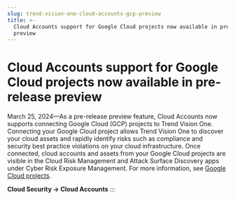 ```yaml
---
slug: trend-vision-one-cloud-accounts-gcp-preview
title: >-
  Cloud Accounts support for Google Cloud projects now available in pre-release
  preview
---
```

# Cloud Accounts support for Google Cloud projects now available in pre-release preview

March 25, 2024—As a pre-release preview feature, Cloud Accounts now supports connecting Google Cloud (GCP) projects to Trend Vision One. Connecting your Google Cloud project allows Trend Vision One to discover your cloud assets and rapidly identify risks such as compliance and security best practice violations on your cloud infrastructure. Once connected, cloud accounts and assets from your Google Cloud projects are visible in the Cloud Risk Management and Attack Surface Discovery apps under Cyber Risk Exposure Management. For more information, see [Google Cloud projects](google-cloud-projects.mdx).

**Cloud Security → Cloud Accounts**
:::
